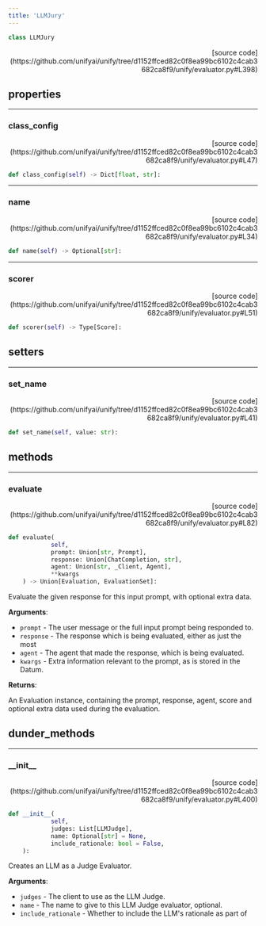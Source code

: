 ```yaml
---
title: 'LLMJury'
---
```


```python
class LLMJury
```

<p align="right">[source code](https://github.com/unifyai/unify/tree/d1152ffced82c0f8ea99bc6102c4cab3682ca8f9/unify/evaluator.py#L398)</p>



## properties

---

### class\_config

<p align="right">[source code](https://github.com/unifyai/unify/tree/d1152ffced82c0f8ea99bc6102c4cab3682ca8f9/unify/evaluator.py#L47)</p>

```python
def class_config(self) -> Dict[float, str]:
```



---

### name

<p align="right">[source code](https://github.com/unifyai/unify/tree/d1152ffced82c0f8ea99bc6102c4cab3682ca8f9/unify/evaluator.py#L34)</p>

```python
def name(self) -> Optional[str]:
```



---

### scorer

<p align="right">[source code](https://github.com/unifyai/unify/tree/d1152ffced82c0f8ea99bc6102c4cab3682ca8f9/unify/evaluator.py#L51)</p>

```python
def scorer(self) -> Type[Score]:
```



## setters

---

### set\_name

<p align="right">[source code](https://github.com/unifyai/unify/tree/d1152ffced82c0f8ea99bc6102c4cab3682ca8f9/unify/evaluator.py#L41)</p>

```python
def set_name(self, value: str):
```



## methods

---

### evaluate

<p align="right">[source code](https://github.com/unifyai/unify/tree/d1152ffced82c0f8ea99bc6102c4cab3682ca8f9/unify/evaluator.py#L82)</p>

```python
def evaluate(
            self,
            prompt: Union[str, Prompt],
            response: Union[ChatCompletion, str],
            agent: Union[str, _Client, Agent],
            **kwargs
    ) -> Union[Evaluation, EvaluationSet]:
```

Evaluate the given response for this input prompt, with optional extra data.

**Arguments**:

- `prompt` - The user message or the full input prompt being responded to.
- `response` - The response which is being evaluated, either as just the most
- `agent` - The agent that made the response, which is being evaluated.
- `kwargs` - Extra information relevant to the prompt, as is stored in the Datum.



**Returns**:

An Evaluation instance, containing the prompt, response, agent, score and
optional extra data used during the evaluation.

## dunder_methods

---

### \_\_init\_\_

<p align="right">[source code](https://github.com/unifyai/unify/tree/d1152ffced82c0f8ea99bc6102c4cab3682ca8f9/unify/evaluator.py#L400)</p>

```python
def __init__(
            self,
            judges: List[LLMJudge],
            name: Optional[str] = None,
            include_rationale: bool = False,
    ):
```

Creates an LLM as a Judge Evaluator.

**Arguments**:

- `judges` - The client to use as the LLM Judge.
- `name` - The name to give to this LLM Judge evaluator, optional.
- `include_rationale` - Whether to include the LLM's rationale as part of